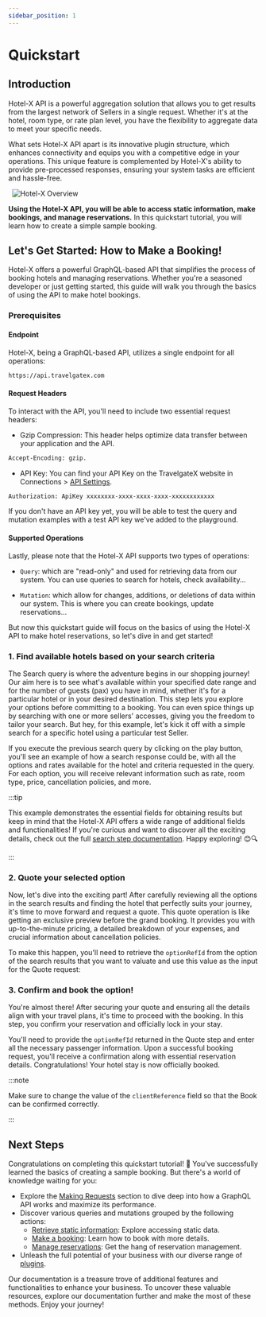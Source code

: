```yaml
---
sidebar_position: 1
---
```




# Quickstart

## Introduction

Hotel-X API is a powerful aggregation solution that allows you to get results from the largest network of Sellers in a single request. Whether it's at the hotel, room type, or rate plan level, you have the flexibility to aggregate data to meet your specific needs.


What sets Hotel-X API apart is its innovative plugin structure, which enhances connectivity and equips you with a competitive edge in your operations. This unique feature is complemented by Hotel-X's ability to provide pre-processed responses, ensuring your system tasks are efficient and hassle-free.

&nbsp;
![Hotel-X Overview](https://storage.travelgate.com/docs/hotel-x_overview.svg)


**Using the Hotel-X API, you will be able to access static information, make bookings, and manage reservations.** In this quickstart tutorial, you will learn how to create a simple sample booking.


## Let's Get Started: How to Make a Booking!

Hotel-X offers a powerful GraphQL-based API that simplifies the process of booking hotels and managing reservations. Whether you're a seasoned developer or just getting started, this guide will walk you through the basics of using the API to make hotel bookings.


### Prerequisites

#### Endpoint

Hotel-X, being a GraphQL-based API, utilizes a single endpoint for all operations:


```html
https://api.travelgatex.com
```

#### Request Headers

To interact with the API, you'll need to include two essential request headers:


* Gzip Compression: This header helps optimize data transfer between your application and the API.


```html
Accept-Encoding: gzip.
```


* API Key: You can find your API Key on the TravelgateX website in Connections > [API Settings](https://app.travelgatex.com/connections/settings).


```html
Authorization: ApiKey xxxxxxxx-xxxx-xxxx-xxxx-xxxxxxxxxxxx
```    

If you don't have an API key yet, you will be able to test the query and mutation examples with a test API key we've added to the playground.

#### Supported Operations

Lastly, please note that the Hotel-X API supports two types of operations:


* `Query`: which are "read-only" and used for retrieving data from our system.  You can use queries to search for hotels, check availability...


* `Mutation`: which allow for changes, additions, or deletions of data within our system. This is where you can create bookings, update reservations...

But now this quickstart guide will focus on the basics of using the Hotel-X API to make hotel reservations, so let's dive in and get started!


### 1. Find available hotels based on your search criteria

The Search query is where the adventure begins in our shopping journey! Our aim here is to see what's available within your specified date range and for the number of guests (pax) you have in mind, whether it's for a particular hotel or in your desired destination. This step lets you explore your options before committing to a booking. You can even spice things up by searching with one or more sellers' accesses, giving you the freedom to tailor your search. But hey, for this example, let's kick it off with a simple search for a specific hotel using a particular test Seller.

<GraphqlSample query={searchQuickStartQuery} variables={searchQuickStartVariables}/>

If you execute the previous search query by clicking on the play button, you'll see an example of how a search response could be, with all the options and rates available for the hotel and criteria requested in the query. For each option, you will receive relevant information such as rate, room type, price, cancellation policies, and more.

:::tip

 This example demonstrates the essential fields for obtaining results but keep in mind that the Hotel-X API offers a wide range of additional fields and functionalities! If you're curious and want to discover all the exciting details, check out the full [search step documentation](./booking-flow/search). Happy exploring! 😊🔍

:::


### 2. Quote your selected option

Now, let's dive into the exciting part! After carefully reviewing all the options in the search results and finding the hotel that perfectly suits your journey, it's time to move forward and request a quote. This quote operation is like getting an exclusive preview before the grand booking. It provides you with up-to-the-minute pricing, a detailed breakdown of your expenses, and crucial information about cancellation policies.

To make this happen, you'll need to retrieve the `optionRefId` from the option of the search results that you want to valuate and use this value as the input for the Quote request:

<GraphqlSample query={quoteQuickStartQuery} variables={quoteQuickStartVariables}/>


### 3. Confirm and book the option!

You're almost there! After securing your quote and ensuring all the details align with your travel plans, it's time to proceed with the booking. In this step, you confirm your reservation and officially lock in your stay.

You'll need to provide the `optionRefId` returned in the Quote step and enter all the necessary passenger information. Upon a successful booking request, you'll receive a confirmation along with essential reservation details. Congratulations! Your hotel stay is now officially booked.

<GraphqlSample query={bookQuickStartMutation} variables={bookQuickStartVariables} />



:::note

Make sure to change the value of the `clientReference` field so that the Book can be confirmed correctly.

:::


## Next Steps

Congratulations on completing this quickstart tutorial! 🎉 You've successfully learned the basics of creating a sample booking. But there's a world of knowledge waiting for you:

- Explore the [Making Requests](../hotel-x-pull-buyers-api/making-requests/endpoint) section to dive deep into how a GraphQL API works and maximize its performance.
- Discover various queries and mutations grouped by the following actions:
    - [Retrieve static information](../hotel-x-pull-buyers-api/content/overview): Explore accessing static data.
    - [Make a booking](../hotel-x-pull-buyers-api/booking-flow/overview): Learn how to book with more details.
    - [Manage reservations](../hotel-x-pull-buyers-api/booking-management/overview): Get the hang of reservation management.
- Unleash the full potential of your business with our diverse range of [plugins](../hotel-x-pull-buyers-api/plugins/overview).

Our documentation is a treasure trove of additional features and functionalities to enhance your business. To uncover these valuable resources, explore our documentation further and make the most of these methods. Enjoy your journey!